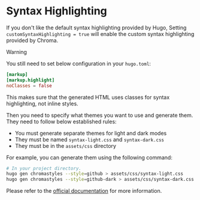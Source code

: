 # Syntax Highlighting

If you don't like the default syntax highlighting provided by Hugo,
Setting `customSyntaxHighlighting = true` will enable the custom syntax highlighting provided by Chroma.

> [!WARNING]
>
> You still need to set below configuration in your `hugo.toml`:
>
> ```toml
> [markup]
> [markup.highlight]
> noClasses = false
> ```
>
> This makes sure that the generated HTML uses classes for syntax highlighting, not inline styles.

Then you need to specify what themes you want to use and generate them. They need to follow below established rules:

- You must generate separate themes for light and dark modes
- They must be named `syntax-light.css` and `syntax-dark.css`
- They must be in the `assets/css` directory

For example, you can generate them using the following command:

```bash
# In your project directory.
hugo gen chromastyles --style=github > assets/css/syntax-light.css
hugo gen chromastyles --style=github-dark > assets/css/syntax-dark.css
```

Please refer to the [official documentation](https://gohugo.io/content-management/syntax-highlighting/) for more information.
